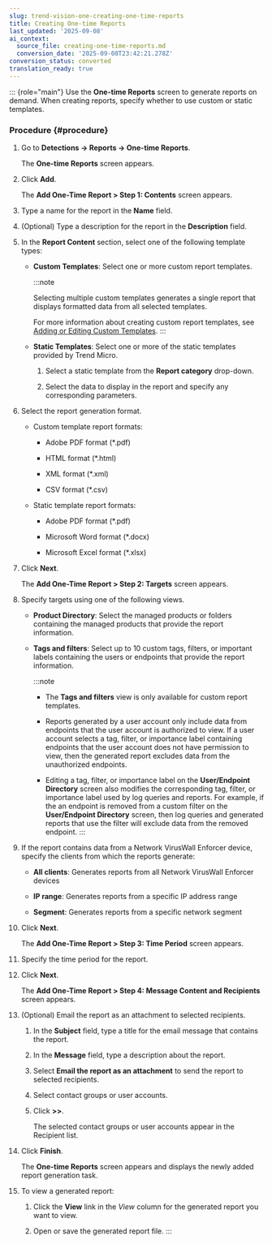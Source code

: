 ```yaml
---
slug: trend-vision-one-creating-one-time-reports
title: Creating One-time Reports
last_updated: '2025-09-08'
ai_context:
  source_file: creating-one-time-reports.md
  conversion_date: '2025-09-08T23:42:21.278Z'
conversion_status: converted
translation_ready: true
---
```


::: {role="main"}
Use the **One-time Reports** screen to generate reports on demand. When creating reports, specify whether to use custom or static templates.

### Procedure {#procedure}

1.  Go to **Detections → Reports → One-time Reports**.

    The **One-time Reports** screen appears.

2.  Click **Add**.

    The **Add One-Time Report \> Step 1: Contents** screen appears.

3.  Type a name for the report in the **Name** field.

4.  (Optional) Type a description for the report in the **Description** field.

5.  In the **Report Content** section, select one of the following template types:

    - **Custom Templates**: Select one or more custom report templates.

      :::note

      Selecting multiple custom templates generates a single report that displays formatted data from all selected templates.

      For more information about creating custom report templates, see [Adding or Editing Custom Templates](adding-or-editing-custom-templates.mdx).
      :::

    - **Static Templates**: Select one or more of the static templates provided by Trend Micro.

      1.  Select a static template from the **Report category** drop-down.

      2.  Select the data to display in the report and specify any corresponding parameters.

6.  Select the report generation format.

    - Custom template report formats:

      - Adobe PDF format (\*.pdf)

      - HTML format (\*.html)

      - XML format (\*.xml)

      - CSV format (\*.csv)

    - Static template report formats:

      - Adobe PDF format (\*.pdf)

      - Microsoft Word format (\*.docx)

      - Microsoft Excel format (\*.xlsx)

7.  Click **Next**.

    The **Add One-Time Report \> Step 2: Targets** screen appears.

8.  Specify targets using one of the following views.

    - **Product Directory**: Select the managed products or folders containing the managed products that provide the report information.

    - **Tags and filters**: Select up to 10 custom tags, filters, or important labels containing the users or endpoints that provide the report information.

      :::note

      - The **Tags and filters** view is only available for custom report templates.

      - Reports generated by a user account only include data from endpoints that the user account is authorized to view. If a user account selects a tag, filter, or importance label containing endpoints that the user account does not have permission to view, then the generated report excludes data from the unauthorized endpoints.

      - Editing a tag, filter, or importance label on the **User/Endpoint Directory** screen also modifies the corresponding tag, filter, or importance label used by log queries and reports. For example, if the an endpoint is removed from a custom filter on the **User/Endpoint Directory** screen, then log queries and generated reports that use the filter will exclude data from the removed endpoint.
      :::

9.  If the report contains data from a Network VirusWall Enforcer device, specify the clients from which the reports generate:

    - **All clients**: Generates reports from all Network VirusWall Enforcer devices

    - **IP range**: Generates reports from a specific IP address range

    - **Segment**: Generates reports from a specific network segment

10. Click **Next**.

    The **Add One-Time Report \> Step 3: Time Period** screen appears.

11. Specify the time period for the report.

12. Click **Next**.

    The **Add One-Time Report \> Step 4: Message Content and Recipients** screen appears.

13. (Optional) Email the report as an attachment to selected recipients.

    1.  In the **Subject** field, type a title for the email message that contains the report.

    2.  In the **Message** field, type a description about the report.

    3.  Select **Email the report as an attachment** to send the report to selected recipients.

    4.  Select contact groups or user accounts.

    5.  Click **\>\>**.

        The selected contact groups or user accounts appear in the Recipient list.

14. Click **Finish**.

    The **One-time Reports** screen appears and displays the newly added report generation task.

15. To view a generated report:

    1.  Click the **View** link in the *View* column for the generated report you want to view.

    2.  Open or save the generated report file.
:::
